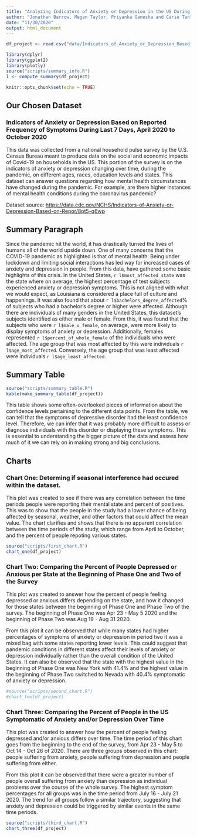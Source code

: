 ```yaml
---
title: "Analyzing Indicators of Anxiety or Depression in the US During the Global COVID-19 Pandemic"
author: "Jonathan Barrow, Megan Taylor, Priyanka Ganesha and Carie Tan"
date: "11/30/2020"
output: html_document
---
```


```r
df_project <- read.csv("data/Indicators_of_Anxiety_or_Depression_Based_on_Reported_Frequency_of_Symptoms_During_Last_7_Days.csv", stringsAsFactors = FALSE)

library(dplyr)
library(ggplot2)
library(plotly)
source("scripts/summary_info.R")
l <- compute_summary(df_project)

knitr::opts_chunk$set(echo = TRUE)
```

## Our Chosen Dataset
### Indicators of Anxiety or Depression Based on Reported Frequency of Symptoms During Last 7 Days, April 2020 to October 2020  
This data was collected from a national household pulse survey by the U.S. Census Bureau meant to produce data on the social and economic impacts of Covid-19 on households in the US. This portion of the survey is on the indicators of anxiety or depression changing over time, during the pandemic, on different ages, races, education levels and states. This dataset can answer questions regarding how mental health circumstances have changed during the pandemic. For example, are there higher instances of mental health conditions during the coronavirus pandemic?

Dataset source: <https://data.cdc.gov/NCHS/Indicators-of-Anxiety-or-Depression-Based-on-Repor/8pt5-q6wp>


## Summary Paragraph
Since the pandemic hit the world, it has drastically turned the lives of humans all of the world upside down. One of many concerns that the COVID-19 pandemic as highlighted is that of mental health. Being under lockdown and limiting social interactions has led way for increased cases of anxiety and depression in people. From this data, have gathered some basic highlights of this crisis. In the United States, `r l$most_affected_state` was the state where on average, the highest percentage of test subjects experienced anxiety or depression symptoms. This is not aligned with what we would expect, as Louisiana is considered a place full of culture and happenings. It was also found that about `r l$bachelors_degree_affected`% of subjects who had a bachelor's degree or higher were affected. Although there are individuals of many genders in the United States, this dataset's subjects identified as either male or female. From this, it was found that the subjects who were `r l$male_v_female`, on average, were more likely to display symptoms of anxiety or depression. Additionally, females represented `r l$percent_of_whole_female` of the individuals who were affected. The age group that was most affected by this were individuals `r l$age_most_affected`. Conversely, the age group that was least affected were individuals `r l$age_least_affected`.

## Summary Table
```r
source("scripts/summary_table.R")
kable(make_summary_table(df_project))
```

This table shows some often-overlooked pieces of information about the confidence levels pertaining to the different data points. From the table, we can tell that the symptoms of depressive disorder had the least confidence level. Therefore, we can infer that it was probably more difficult to assess or diagnose individuals with this disorder or displaying these symptoms. This is essential to understanding the bigger picture of the data and assess how much of it we can rely on in making strong and big conclusions.

## Charts
### Chart One: Determing if seasonal interference had occured within the dataset.
This plot was created to see if there was any correlation between the time periods people were reporting their mental state and percent of positives. This was to show that the people in the study
had a lower chance of being affected by seasonal, weather, and other factors that could affect the 
mean value. The chart clarifies and shows that there is no apparent correlation between the time 
periods of the study, which range from April to October, and the percent of people repoting various states. 

```R
source("scripts/first_chart.R")
chart_one(df_project)
```

### Chart Two: Comparing the Percent of People Depressed or Anxious per State at the Beginning of Phase One and Two of the Survey
This plot was created to answer how the percent of people feeling depressed or anxious differs depending on the state, and how it changed for those states between the beginning of Phase One and Phase Two of the survey. The beginning of Phase One was Apr 23 - May 5 2020 and the beginning of Phase Two was Aug 19 - Aug 31 2020.

From this plot it can be observed that while many states had higher percentages of symptoms of anxiety or depression in period two it was a mixed bag with some states reporting lower levels. This could suggest that pandemic conditions in different states affect their levels of anxiety or depression individually rather than the overall condition of the United States. It can also be observed that the state with the highest value in the beginning of Phase One was New York with 41.4% and the highest value in the beginning of Phase Two switched to Nevada with 40.4% symptomatic of anxiety or depression. 
```R
#source("scripts/second_chart.R")
#chart_two(df_project)
```

### Chart Three: Comparing the Percent of People in the US Symptomatic of Anxiety and/or Depression Over Time
This plot was created to answer how the percent of people feeling depressed and/or anxious differs over time. The time period of this chart goes from the beginning to the end of the survey, from Apr 23 - May 5 to Oct 14 - Oct 26 of 2020. There are three groups observed in this chart: people suffering from anxiety, people suffering from depression and people suffering from either.

From this plot it can be observed that there were a greater number of people overall suffering from anxiety than depression as individual problems over the course of the whole survey. The highest symptom percentages for all groups was in the time period from July 16 - July 21 2020. The trend for all groups follow a similar trajectory, suggesting that anxiety and depression could be triggered by similar events in the same time periods.       
```R
source("scripts/third_chart.R")
chart_three(df_project)
```




